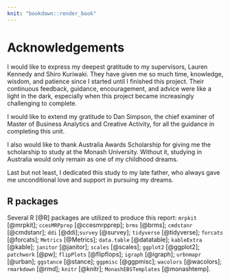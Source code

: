 ```yaml
---
knit: "bookdown::render_book"
---
```


# Acknowledgements {-}

I would like to express my deepest gratitude to my supervisors, Lauren Kennedy and Shiro Kuriwaki. They have given me so much time, knowledge, wisdom, and patience since I started until I finished this project. Their continuous feedback, guidance, encouragement, and advice were like a light in the dark, especially when this project became increasingly challenging to complete. 

I would like to extend my gratitude to Dan Simpson, the chief examiner of Master of Business Analytics and Creative Activity, for all the guidance in completing this unit.

I also would like to thank Australia Awards Scholarship for giving me the scholarship to study at the Monash University. Without it, studying in Australia would only remain as one of my childhood dreams.

Last but not least, I dedicated this study to my late father, who always gave me unconditional love and support in pursuing my dreams. 

## R packages {-}

Several R [@R] packages are utilized to produce this report: `mrpkit` [@mrpkit]; `ccesMRPprep` [@ccesmrpprep]; `brms` [@brms]; `cmdstanr` [@cmdstanr]; `ddi` [@ddi];`survey` [@survey]; `tidyverse` [@tidyverse]; `forcats` [@forcats]; `Metrics` [@Metrics]; `data.table` [@datatable]; `kableExtra` [@kable]; `janitor` [@janitor]; `scales` [@scales]; `ggplot2` [@ggplot2]; `patchwork` [@pw]; `flipPlots` [@flipflops]; `igraph` [@igraph]; `urbnmapr` [@urban]; `ggstance` [@stance]; `ggpmisc` [@ggpmisc]; `wacolors` [@wacolors]; `rmarkdown` [@rmd]; `knitr` [@knitr]; `MonashEBSTemplates` [@monashtemp]. 












